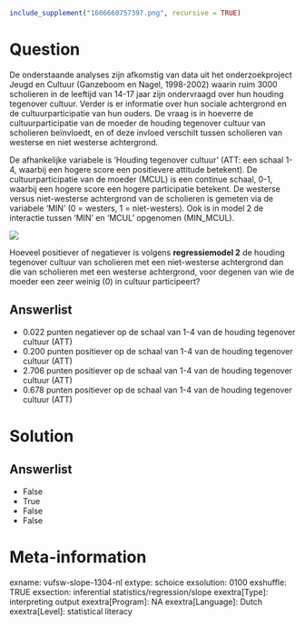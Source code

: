 ```r
include_supplement("1606660757397.png", recursive = TRUE)
```

Question
========
De onderstaande analyses zijn afkomstig van data uit het
onderzoekproject Jeugd en Cultuur (Ganzeboom en Nagel, 1998-2002) waarin
ruim 3000 scholieren in de leeftijd van 14-17 jaar zijn ondervraagd over
hun houding tegenover cultuur. Verder is er informatie over hun sociale
achtergrond en de cultuurparticipatie van hun ouders. De vraag is in
hoeverre de cultuurparticipatie van de moeder de houding tegenover
cultuur van scholieren beïnvloedt, en of deze invloed verschilt tussen
scholieren van westerse en niet westerse achtergrond.  
  
De afhankelijke variabele is ‘Houding tegenover cultuur’ (ATT: een
schaal 1-4, waarbij een hogere score een positievere attitude betekent).
De cultuurparticipatie van de moeder (MCUL) is een continue schaal, 0-1,
waarbij een hogere score een hogere participatie betekent. De westerse
versus niet-westerse achtergrond van de scholieren is gemeten via de
variabele ‘MIN’ (0 = westers, 1 = niet-westers). Ook is in model 2 de
interactie tussen ‘MIN’ en ‘MCUL’ opgenomen (MIN\_MCUL).  
  
  
![](1606660757397.png)
  
Hoeveel positiever of negatiever is volgens **regressiemodel 2** de
houding tegenover cultuur van scholieren met een niet-westerse
achtergrond dan die van scholieren met een westerse achtergrond, voor
degenen van wie de moeder een zeer weinig (0) in cultuur participeert?

Answerlist
----------
* 0.022 punten negatiever op de schaal van 1-4 van de houding tegenover
  cultuur (ATT)
* 0.200 punten positiever op de schaal van 1-4 van de houding tegenover
  cultuur (ATT)
* 2.706 punten positiever op de schaal van 1-4 van de houding tegenover
  cultuur (ATT)
* 0.678 punten positiever op de schaal van 1-4 van de houding tegenover
  cultuur (ATT)

Solution
========










Answerlist
----------
* False
* True
* False
* False

Meta-information
================
exname: vufsw-slope-1304-nl
extype: schoice
exsolution: 0100
exshuffle: TRUE
exsection: inferential statistics/regression/slope
exextra[Type]: interpreting output
exextra[Program]: NA
exextra[Language]: Dutch
exextra[Level]: statistical literacy

